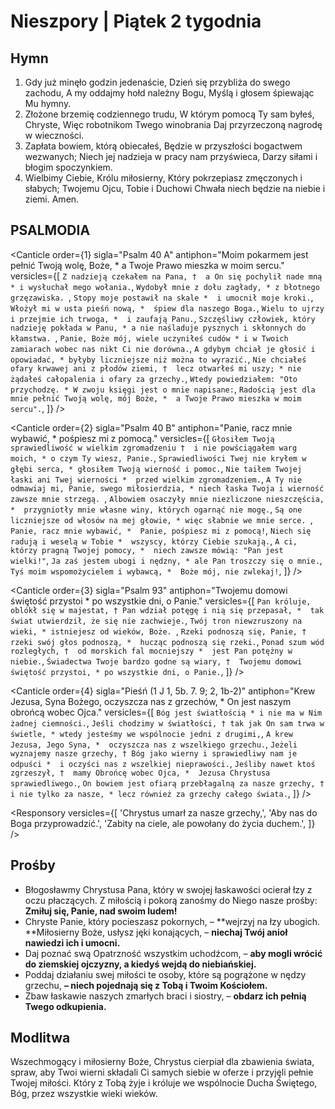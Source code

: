 # Nieszpory | Piątek 2 tygodnia

<OpeningVersicle />

## Hymn

1. Gdy już minęło godzin jedenaście,
   Dzień się przybliża do swego zachodu,
   A my oddajmy hołd należny Bogu,
   Myślą i głosem śpiewając Mu hymny.
2. Złożone brzemię codziennego trudu,
   W którym pomocą Ty sam byłeś,
   Chryste, Więc robotnikom Twego winobrania
   Daj przyrzeczoną nagrodę w wieczności.
3. Zapłata bowiem, którą obiecałeś,
   Będzie w przyszłości bogactwem wezwanych;
   Niech jej nadzieja w pracy nam przyświeca,
   Darzy siłami i błogim spoczynkiem.
4. Wielbimy Ciebie, Królu miłosierny,
   Który pokrzepiasz zmęczonych i słabych;
   Twojemu Ojcu, Tobie i Duchowi
   Chwała niech będzie na niebie i ziemi. Amen.

## PSALMODIA

<Canticle
  order={1}
  sigla="Psalm 40 A"
  antiphon="Moim pokarmem jest pełnić Twoją wolę, Boże, * a Twoje Prawo mieszka w moim sercu."
  versicles={[
    `Z nadzieją czekałem na Pana, † 
a On się pochylił nade mną *
i wysłuchał mego wołania.`,
    `Wydobył mnie z dołu zagłady, *
z błotnego grzęzawiska. `,
    `Stopy moje postawił na skale * 
i umocnił moje kroki.`,
    `Włożył mi w usta pieśń nową, * 
śpiew dla naszego Boga.`,
    `Wielu to ujrzy i przejmie ich trwoga, * 
i zaufają Panu.`,
    `Szczęśliwy człowiek, który nadzieję pokłada w Panu, *
a nie naśladuje pysznych i skłonnych do kłamstwa. `,
    `Panie, Boże mój, wiele uczyniłeś cudów *
i w Twoich zamiarach wobec nas nikt Ci nie dorówna.`,
    `A gdybym chciał je głosić i opowiadać, *
byłyby liczniejsze niż można to wyrazić.`,
    `Nie chciałeś ofary krwawej ani z płodów ziemi, † 
lecz otwarłeś mi uszy; *
nie żądałeś całopalenia i ofary za grzechy.`,
    `Wtedy powiedziałem: "Oto przychodzę. *
W zwoju księgi jest o mnie napisane:`,
    `Radością jest dla mnie pełnić Twoją wolę, mój Boże, * 
a Twoje Prawo mieszka w moim sercu".`,
  ]}
/>

<Canticle
  order={2}
  sigla="Psalm 40 B"
  antiphon="Panie, racz mnie wybawić, * pośpiesz mi z pomocą."
  versicles={[
    `Głosiłem Twoją sprawiedliwość w wielkim zgromadzeniu † 
i nie powściągałem warg moich, *
o czym Ty wiesz, Panie.`,
    `Sprawiedliwości Twej nie kryłem w głębi serca, *
głosiłem Twoją wierność i pomoc.`,
    `Nie taiłem Twojej łaski ani Twej wierności * 
przed wielkim zgromadzeniem.`,
    `A Ty nie odmawiaj mi, Panie, swego miłosierdzia, *
niech łaska Twoja i wierność zawsze mnie strzegą. `,
    `Albowiem osaczyły mnie niezliczone nieszczęścia, * 
przygniotły mnie własne winy, których ogarnąć nie mogę.`,
    `Są one liczniejsze od włosów na mej głowie, *
więc słabnie we mnie serce. `,
    `Panie, racz mnie wybawić, * 
Panie, pośpiesz mi z pomocą!`,
    `Niech się radują i weselą w Tobie * 
wszyscy, którzy Ciebie szukają.`,
    `A ci, którzy pragną Twojej pomocy, * 
niech zawsze mówią: "Pan jest wielki!"`,
    `Ja zaś jestem ubogi i nędzny, *
ale Pan troszczy się o mnie.`,
    `Tyś moim wspomożycielem i wybawcą, * 
Boże mój, nie zwlekaj!`,
  ]}
/>

<Canticle
  order={3}
  sigla="Psalm 93"
  antiphon="Twojemu domowi świętość przystoi * po wszystkie dni, o Panie."
  versicles={[
    `Pan króluje, oblókł się w majestat, †
Pan wdział potęgę i nią się przepasał, * 
tak świat utwierdził, że się nie zachwieje.`,
    `Twój tron niewzruszony na wieki, *
istniejesz od wieków, Boże. `,
    `Rzeki podnoszą się, Panie, † 
rzeki swój głos podnoszą, * 
hucząc podnoszą się rzeki.`,
    `Ponad szum wód rozległych, † 
od morskich fal mocniejszy * 
jest Pan potężny w niebie.`,
    `Świadectwa Twoje bardzo godne są wiary, † 
Twojemu domowi świętość przystoi, *
po wszystkie dni, o Panie.`,
  ]}
/>

<Canticle
  order={4}
  sigla="Pieśń (1 J 1, 5b. 7. 9; 2, 1b-2)"
  antiphon="Krew Jezusa, Syna Bożego, oczyszcza nas z grzechów, * On jest naszym
obrońcą wobec Ojca."
  versicles={[
    `Bóg jest światłością *
i nie ma w Nim żadnej ciemności.`,
    `Jeśli chodzimy w światłości, †
tak jak On sam trwa w świetle, *
wtedy jesteśmy we wspólnocie jedni z drugimi,`,
    `A krew Jezusa, Jego Syna, * 
oczyszcza nas z wszelkiego grzechu.`,
    `Jeżeli wyznajemy nasze grzechy, †
Bóg jako wierny i sprawiedliwy nam je odpuści * 
i oczyści nas z wszelkiej nieprawości.`,
    `Jeśliby nawet ktoś zgrzeszył, † 
mamy Obrońcę wobec Ojca, * 
Jezusa Chrystusa sprawiedliwego.`,
    `On bowiem jest ofiarą przebłagalną za nasze grzechy, † 
i nie tylko za nasze, *
lecz również za grzechy całego świata.`,
  ]}
/>

<Passage
  sigla="Rz 8, 1-2"
  passage="Dla tych, którzy są w Chrystusie Jezusie, nie ma już potępienia. Albowiem prawo Ducha, który daje życie w Chrystusie Jezusie, wyzwoliło cię spod prawa grzechu i śmierci."
/>

<Responsory
  versicles={[
    'Chrystus umarł za nasze grzechy,',
    'Aby nas do Boga przyprowadzić.',
    'Zabity na ciele, ale powołany do życia duchem.',
  ]}
/>

<Magnificat antiphon="Ujął się Pan za nami, * pomny na swe miłosierdzie." />

## Prośby

- Błogosławmy Chrystusa Pana, który w swojej łaskawości ocierał łzy z oczu płaczących. Z miłością i pokorą zanośmy do Niego nasze prośby: **Zmiłuj się, Panie, nad swoim ludem!**
- Chryste Panie, który pocieszasz pokornych, – **wejrzyj na łzy ubogich. **Miłosierny Boże, usłysz jęki konających, – **niechaj Twój anioł nawiedzi ich i umocni.**
- Daj poznać swą Opatrzność wszystkim uchodźcom, – **aby mogli wrócić do ziemskiej ojczyzny, a kiedyś wejdą do niebiańskiej.**
- Poddaj działaniu swej miłości te osoby, które są pogrążone w nędzy grzechu, **– niech pojednają się z Tobą i Twoim Kościołem.**
- Zbaw łaskawie naszych zmarłych braci i siostry, – **obdarz ich pełnią Twego odkupienia.**

<CustomIntercessions />

<KyrieEleison />

<LordsPrayer />

## Modlitwa

Wszechmogący i miłosierny Boże, Chrystus cierpiał dla zbawienia świata, spraw, aby Twoi wierni składali Ci samych siebie w oferze i przyjęli pełnie Twojej miłości. Który z Tobą żyje i króluje we wspólnocie Ducha Świętego, Bóg, przez wszystkie wieki wieków.

<Amen />

<BlessingAndConcludingVersicle />

<SalveRegina />
